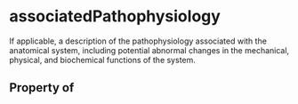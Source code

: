   

# associatedPathophysiology

If applicable, a description of the pathophysiology associated with the anatomical system, including potential abnormal changes in the mechanical, physical, and biochemical functions of the system.

## Property of



